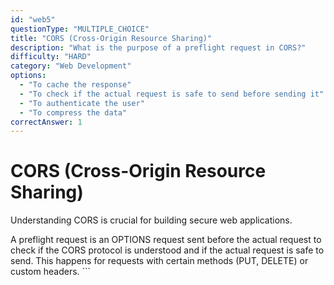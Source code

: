 ```yaml
---
id: "web5"
questionType: "MULTIPLE_CHOICE"
title: "CORS (Cross-Origin Resource Sharing)"
description: "What is the purpose of a preflight request in CORS?"
difficulty: "HARD"
category: "Web Development"
options:
  - "To cache the response"
  - "To check if the actual request is safe to send before sending it"
  - "To authenticate the user"
  - "To compress the data"
correctAnswer: 1
---
```


# CORS (Cross-Origin Resource Sharing)

Understanding CORS is crucial for building secure web applications.

A preflight request is an OPTIONS request sent before the actual request to check if the CORS protocol is understood and if the actual request is safe to send. This happens for requests with certain methods (PUT, DELETE) or custom headers.
\`\`\`
